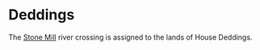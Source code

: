 
# Deddings

<ProjectDetails
  floatRight
  region="Riverlands"
  house="House Deddings"
  type="Castle"
  status="Abandoned"
  warp="/warp deddings"
  projectLead="Rattlez"
  dateStarted="December 10, 2017"
  dateCompleted="Invalid Date"
/>

The [Stone Mill](https://awoiaf.westeros.org/index.php/Stone_Mill) river crossing is assigned to the lands of House Deddings.
